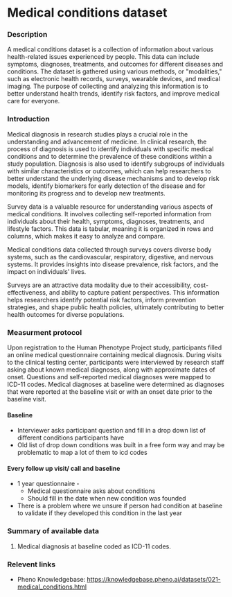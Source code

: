 # Medical conditions dataset

### Description
A medical conditions dataset is a collection of information about various health-related issues experienced by people. This data can include symptoms, diagnoses, treatments, and outcomes for different diseases and conditions. The dataset is gathered using various methods, or "modalities," such as electronic health records, surveys, wearable devices, and medical imaging. The purpose of collecting and analyzing this information is to better understand health trends, identify risk factors, and improve medical care for everyone.

### Introduction
Medical diagnosis in research studies plays a crucial role in the understanding and advancement of medicine. In clinical research, the process of diagnosis is used to identify individuals with specific medical conditions and to determine the prevalence of these conditions within a study population. Diagnosis is also used to identify subgroups of individuals with similar characteristics or outcomes, which can help researchers to better understand the underlying disease mechanisms and to develop risk models, identify biomarkers for early detection of the disease and for monitoring its progress and to develop  new treatments.

Survey data is a valuable resource for understanding various aspects of medical conditions. It involves collecting self-reported information from individuals about their health, symptoms, diagnoses, treatments, and lifestyle factors. This data is tabular, meaning it is organized in rows and columns, which makes it easy to analyze and compare.

Medical conditions data collected through surveys covers diverse body systems, such as the cardiovascular, respiratory, digestive, and nervous systems. It provides insights into disease prevalence, risk factors, and the impact on individuals' lives.

Surveys are an attractive data modality due to their accessibility, cost-effectiveness, and ability to capture patient perspectives. This information helps researchers identify potential risk factors, inform prevention strategies, and shape public health policies, ultimately contributing to better health outcomes for diverse populations.

### Measurment protocol
Upon registration to the Human Phenotype Project study, participants filled an online medical questionnaire containing medical diagnosis. During visits to the clinical testing center, participants were interviewed by research staff asking about known medical diagnoses, along with approximate dates of onset. Questions and self-reported medical diagnoses were mapped to ICD-11 codes. Medical diagnoses at baseline were determined as diagnoses that were reported at the baseline visit or with an onset date prior to the baseline visit.

#### Baseline
* Interviewer asks participant question and fill in a drop down list of different conditions participants have 
* Old list of drop down conditions was built in a free form way and may be problematic to map a lot of them to icd codes

#### Every follow up visit/ call and baseline
* 1 year questionnaire -
    * Medical questionnaire asks about conditions
    * Should fill in the date when new condition was founded 
* There is a problem where we unsure if person had condition at baseline to validate if they developed this condition in the last year

### Summary of available data
1. Medical diagnosis at baseline coded as ICD-11 codes.

### Relevent links
* Pheno Knowledgebase: https://knowledgebase.pheno.ai/datasets/021-medical_conditions.html

